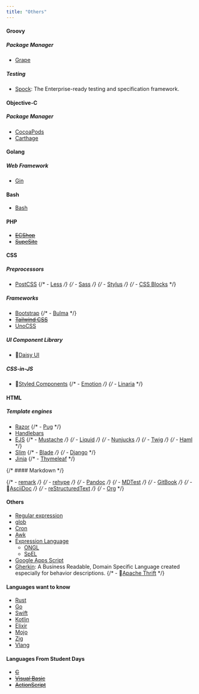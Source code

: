 ```yaml
---
title: "Others"
---
```



#### Groovy

##### Package Manager

- [Grape](https://www.groovy-lang.org/grape.html)

##### Testing

- [Spock](https://www.spockframework.org/): The Enterprise-ready testing and specification framework. <Rating value="4" />

#### Objective-C

##### Package Manager

- [CocoaPods](https://www.cocoapods.org/)
- [Carthage](https://www.carthage.com/)

#### Golang

##### Web Framework

- [Gin](https://www.gin-gonic.com/)

#### Bash

- [Bash](https://www.gnu.org/software/bash/)

#### PHP

- ~~[ECShop](https://www.ecshop.com/)~~
- ~~[SupeSite](https://www.supesite.com/)~~

#### CSS

##### Preprocessors

- [PostCSS](https://postcss.org/)
  {/* - [Less](http://lesscss.org/) */}
  {/* - [Sass](https://sass-lang.com/) */}
  {/* - [Stylus](https://stylus-lang.com/) */}
  {/* - [CSS Blocks](https://css-blocks.com/) */}

##### Frameworks

- [Bootstrap](https://getbootstrap.com/)
  {/* - [Bulma](https://bulma.io/) */}
- ~~[Tailwind CSS](https://tailwindcss.com/)~~
- [UnoCSS](https://unocss.dev/) <Rating value="4" />

##### UI Component Library

- 👀[Daisy UI](https://daisyui.com/) <Rating value="4" />

##### CSS-in-JS

- 👀[Styled Components](https://styled-components.com/)
  {/* - [Emotion](https://emotion.sh/) */}
  {/* - [Linaria](https://linaria.dev/) */}

#### HTML

##### Template engines

- [Razor](https://docs.microsoft.com/en-us/aspnet/core/mvc/views/razor?view=aspnetcore-5.0)
  {/* - [Pug](https://pugjs.org/) */}
- [Handlebars](https://handlebarsjs.com/)
- [EJS](https://ejs.co/)
  {/* - [Mustache](https://mustache.github.io/) */}
  {/* - [Liquid](https://shopify.github.io/liquid/) */}
  {/* - [Nunjucks](https://mozilla.github.io/nunjucks/) */}
  {/* - [Twig](https://twig.symfony.com/) */}
  {/* - [Haml](https://haml.info/) */}
- [Slim](https://slim-template.github.io/)
  {/* - [Blade](https://laravel.com/docs/blade) */}
  {/* - [Django](https://www.djangoproject.com/) */}
- [Jinja](https://jinja.palletsprojects.com/)
  {/* - [Thymeleaf](https://www.thymeleaf.org/) */}

{/* #### Markdown */}

{/* - [remark](https://remark.js.org/) <Rating value="4" /> */}
{/* - [rehype](https://github.com/rehypejs/rehype) */}
{/* - [Pandoc](https://pandoc.org/) */}
{/* - [MDTest](https://github.com/michelf/mdtest/) */}
{/* - [GitBook](https://docs.gitbook.com/) */}
{/* - 👀[AsciiDoc](https://asciidoc.org/) */}
{/* - [reStructuredText](https://docutils.sourceforge.io/rst.html) */}
{/* - [Org](https://orgmode.org/) */}

#### Others

- [Regular expression](https://en.wikipedia.org/wiki/Regular_expression)
- [glob](<https://en.wikipedia.org/wiki/Glob_(programming)>)
- [Cron](https://en.wikipedia.org/wiki/Cron)
- [Awk](https://www.gnu.org/software/gawk/manual/gawk.html)
- [Expression Language](https://en.wikipedia.org/wiki/Jakarta_Expression_Language)
  - [ONGL](https://en.wikipedia.org/wiki/OGNL)
  - [SpEL](https://docs.spring.io/spring-framework/reference/core/expressions.html)
- [Google Apps Script](https://developers.google.com/apps-script)
- [Gherkin](https://cucumber.io/docs/gherkin/): A Business Readable, Domain Specific Language created especially for behavior descriptions.
  {/* - 👀[Apache Thrift](https://thrift.apache.org/) */}

#### Languages want to know

- [Rust](https://www.rust-lang.org/) <Rating value="4" />
- [Go](https://www.golang.org/) <Rating value="3" />
- [Swift](https://www.swift.org/)
- [Kotlin](https://www.kotlinlang.org/)
- [Elixir](https://www.elixir-lang.org/)
- [Mojo](https://www.mojolicious.org/)
- [Zig](https://www.ziglang.org/)
- [Vlang](https://www.vlang.io/)

#### Languages From Student Days

- ~~[C](https://www.clang.org/)~~
- ~~[Visual Basic](https://wikipedia.org/wiki/Visual_Basic)~~
- ~~[ActionScript](https://wikipedia.org/wiki/ActionScript)~~
